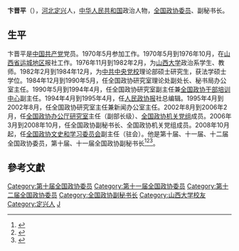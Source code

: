 '''卞晋平'''（{{bd|1953年|10月||}}），[[河北|河北]][[定兴|定兴]]人，[[中华人民共和国|中华人民共和国]]政治人物，[[全国政协委员|全国政协委员]]、副秘书长。

==生平==
卞晋平是[[中国共产党|中国共产党]]党员。1970年5月参加工作。1970年5月到1976年10月，在[[山西省|山西省]][[运城地区|运城地区]]报社工作。1976年11月到1982年2月，为[[山西大学|山西大学]]政治系学生、教师。1982年2月到1984年12月，为[[中共中央党校|中共中央党校]]理论部硕士研究生，获法学硕士学位。1984年12月到1990年5月，任全国政协研究室理论处副处长、秘书局办公室主任。1990年5月到1994年4月，任全国政协研究室副主任兼[[全国政协干部培训中心|全国政协干部培训中心]]副主任。1994年4月到1995年4月，任[[人民政协报|人民政协报]]社总编辑。1995年4月到2002年8月，任全国政协研究室主任兼新闻办公室主任。2002年8月到2006年2月，任[[全国政协办公厅研究室|全国政协办公厅研究室]]主任（副部长级）、[[全国政协机关党组|全国政协机关党组]]成员。2006年3月到2008年10月，任全国政协副秘书长、全国政协机关党组成员。2008年10月起，任[[全国政协文史和学习委员会|全国政协文史和学习委员会]]副主任（驻会）。他是第十届、十一届、十二届全国政协委员，第十届、十一届全国政协副秘书长<ref>{{cite news|title=第十一届全国政协委员名单|url=http://www.indaa.com.cn/zt/2009qglh/zxzs/200903/t20090303_127573.html|accessdate=2013-04-09|newspaper=新华社北京1月25日电 中国人民政治协商会议第十一届全国委员会委员名单(共2237人，2008年1月25日政协第十届全国委员会常务委员会第二十次会议通过)|date=2008年1月25日|deadurl=yes|archiveurl=https://web.archive.org/web/20130928014403/http://www.indaa.com.cn/zt/2009qglh/zxzs/200903/t20090303_127573.html|archivedate=2013年9月28日}}</ref><ref>{{cite news|title=全国政协信息-卞晋平|url=http://www.cppcc.gov.cn/CMS/wylibary/showJcwyxtInfoWylibary.action?tabJcwyxt.guid=11W0014960&wytype=wjwy|accessdate=2013-04-11|newspaper=全国政协委员会|archive-date=2019-07-31|archive-url=https://web.archive.org/web/20190731195403/http://www.cppcc.gov.cn/CMS/wylibary/showJcwyxtInfoWylibary.action?tabJcwyxt.guid=11W0014960&wytype=wjwy}}</ref><ref>{{Cite web  |url =http://news.cnr.cn/special/2014lh/zb/mzjs/news/201403/t20140306_515009641.shtml  |title =全国政协文史和学习委员会驻会副主任卞晋平简介  |author =  |date =2014-03-06  |publisher =央广网  |language =  |accessdate =  |quote =  |archive-date =2019-07-30  |archive-url =https://web.archive.org/web/20190730161319/http://news.cnr.cn/special/2014lh/zb/mzjs/news/201403/t20140306_515009641.shtml  |dead-url =no  }}</ref>。

==參考文獻==
{{reflist}}

{{DEFAULTSORT:Bian}}
[[Category:第十届全国政协委员|Category:第十届全国政协委员]]
[[Category:第十一届全国政协委员|Category:第十一届全国政协委员]]
[[Category:第十二届全国政协委员|Category:第十二届全国政协委员]]
[[Category:全国政协副秘书长|Category:全国政协副秘书长]]
[[Category:山西大学校友|Category:山西大学校友]]
[[Category:定兴人|Category:定兴人]]
[[Category:卞姓|J]]